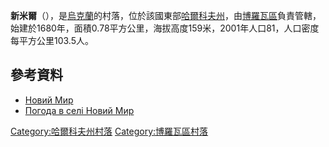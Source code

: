 {{coord|49|13|9|N|37|49|33|E|scale:100000_region:UA|display=title}}

'''新米爾'''（{{lang-uk|Новий Мир}}），是[[烏克蘭|烏克蘭]]的村落，位於該國東部[[哈爾科夫州|哈爾科夫州]]，由[[博羅瓦區|博羅瓦區]]負責管轄，始建於1680年，面積0.78平方公里，海拔高度159米，2001年人口81，人口密度每平方公里103.5人。

==參考資料==
* [http://gska2.rada.gov.ua/pls/z7502/A005?rdat1=09.01.2009&rf7571=32475 Новий Мир]{{dead link|date=2018年3月 |bot=InternetArchiveBot |fix-attempted=yes }}
* [http://weather.in.ua/ua/har'kovskaja/17284 Погода в селі Новий Мир] {{Wayback|url=http://weather.in.ua/ua/har%27kovskaja/17284 |date=20160323024853 }}

{{DEFAULTSORT:Новий Мир}}
[[Category:哈爾科夫州村落|Category:哈爾科夫州村落]]
[[Category:博羅瓦區村落|Category:博羅瓦區村落]]


{{Kharkiv-geo-stub}}